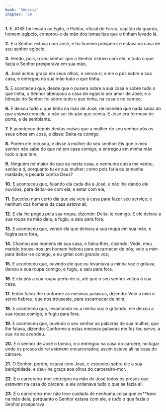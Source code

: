 ```yaml
---
book: 'Gênesis'
chapter: '39'
---
```


**1.** E JOSÉ foi levado ao Egito, e Potifar, oficial de Faraó, capitão da guarda, homem egípcio, comprou-o da mão dos ismaelitas que o tinham levado lá.

**2.** E o Senhor estava com José, e foi homem próspero; e estava na casa de seu senhor egípcio.

**3.** Vendo, pois, o seu senhor que o Senhor *estava* com ele, e tudo o que fazia o Senhor prosperava em sua mão,

**4.** José achou graça em seus olhos, e servia-o; e ele o pôs sobre a sua casa, e entregou na sua mão tudo o que tinha.

**5.** E aconteceu que, desde que o pusera sobre a sua casa e sobre tudo o que tinha, o Senhor abençoou a casa do egípcio por amor de José; e a bênção do Senhor foi sobre tudo o que tinha, na casa e no campo.

**6.** E deixou tudo o que tinha na mão de José, de maneira que nada sabia *do que estava* com ele, a não ser do pão que comia. E José era formoso de porte, e de semblante.

**7.** E aconteceu depois destas coisas que a mulher do seu senhor pôs os seus olhos em José, e disse: Deita-te comigo.

**8.** Porém ele recusou, e disse à mulher do seu senhor: Eis que o meu senhor não sabe do que *há* em casa comigo, e entregou em minha mão tudo o que tem;

**9.** Ninguém *há* maior do que eu nesta casa, e nenhuma coisa me vedou, senão a ti, porquanto tu *és* sua mulher; como pois faria eu tamanha maldade, e pecaria contra Deus?

**10.** E aconteceu que, falando ela cada dia a José, e não lhe dando ele ouvidos, para deitar-se com ela, *e* estar com ela,

**11.** Sucedeu num certo dia que *ele* veio à casa para fazer seu serviço; e nenhum dos homens da casa *estava* ali;

**12.** E ela lhe pegou pela sua roupa, dizendo: Deita-te comigo. E ele deixou a sua roupa na mão dela, e fugiu, e saiu para fora.

**13.** E aconteceu que, vendo ela que deixara a sua roupa em sua mão, e fugira para fora,

**14.** Chamou aos homens de sua casa, e falou-lhes, dizendo: Vede, meu marido trouxe-nos um homem hebreu para escarnecer de nós; veio a mim para deitar-se comigo, e eu gritei com grande voz;

**15.** E aconteceu que, ouvindo ele que eu levantava a minha voz e gritava, deixou a sua roupa comigo, e fugiu, e saiu para fora.

**16.** E ela pôs a sua roupa perto de si, até que o seu senhor voltou à sua casa.

**17.** Então falou-lhe conforme as mesmas palavras, dizendo: Veio a mim o servo hebreu, que nos trouxeste, para escarnecer de mim;

**18.** E aconteceu que, levantando eu a minha voz e gritando, ele deixou a sua roupa comigo, e fugiu para fora.

**19.** E aconteceu que, ouvindo o seu senhor as palavras de sua mulher, que lhe falava, dizendo: Conforme a estas mesmas palavras me fez teu servo, a sua ira se acendeu.

**20.** E o senhor de José o tomou, e o entregou na casa do cárcere, no lugar onde os presos do rei *estavam* encarcerados; assim esteve ali na casa do cárcere.

**21.** O Senhor, porém, estava com José, e estendeu sobre ele a sua benignidade, e deu-lhe graça aos olhos do carcereiro-mor.

**22.** E o carcereiro-mor entregou na mão de José todos os presos que *estavam* na casa do cárcere, e ele ordenava tudo o que se fazia ali.

**23.** E o carcereiro-mor não teve cuidado de nenhuma coisa *que es**tava* na mão dele, porquanto o Senhor estava com ele, e *tudo* o que fazia o Senhor prosperava.